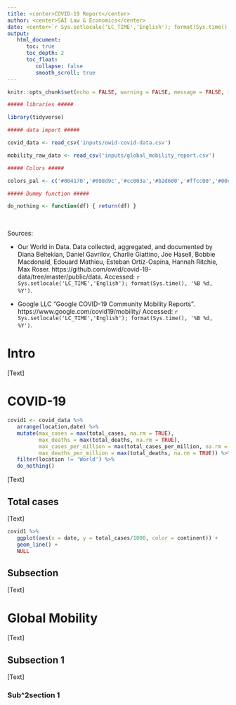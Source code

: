 ```yaml
---
title: <center>COVID-19 Report</center>
author: <center>SAI Law & Economics</center>
date: <center>`r Sys.setlocale('LC_TIME','English'); format(Sys.time(),'%B %d, %Y')`</center>
output:
   html_document:
      toc: true
      toc_depth: 2
      toc_float:
         collapse: false
         smooth_scroll: true
---
```


```r

knitr::opts_chunk$set(echo = FALSE, warning = FALSE, message = FALSE, include = TRUE)

##### libraries #####

library(tidyverse)

##### data import #####

covid_data <- read_csv('inputs/owid-covid-data.csv')

mobility_raw_data <- read_csv('inputs/global_mobility_report.csv')

##### Colors #####

colors_pal <- c('#004170','#098d9c','#cc003a','#b2d600','#ffcc00','#00c954','#00bf9f','#00a9bf','#6f00bf','#b02c88')

##### Dummy function #####

do_nothing <- function(df) { return(df) }

```

<br>

Sources:

* Our World in Data. Data collected, aggregated, and documented by Diana Beltekian, Daniel Gavrilov, Charlie Giattino, Joe Hasell, Bobbie Macdonald, Edouard Mathieu, Esteban Ortiz-Ospina, Hannah Ritchie, Max Roser. https://github.com/owid/covid-19-data/tree/master/public/data. Accessed: `r Sys.setlocale('LC_TIME','English'); format(Sys.time(), '%B %d, %Y')`.

* Google LLC "Google COVID-19 Community Mobility Reports". https://www.google.com/covid19/mobility/ Accessed: `r Sys.setlocale('LC_TIME','English'); format(Sys.time(), '%B %d, %Y')`.

# Intro

[Text]

# COVID-19 

```r

covid1 <- covid_data %>% 
   arrange(location,date) %>%
   mutate(max_cases = max(total_cases, na.rm = TRUE),
          max_deaths = max(total_deaths, na.rm = TRUE),
          max_cases_per_million = max(total_cases_per_million, na.rm = TRUE),
          max_deaths_per_million = max(total_deaths, na.rm = TRUE)) %>% 
   filter(location != 'World') %>%
   do_nothing()

```

[Text]

## Total cases

[Text]

```r

covid1 %>% 
   ggplot(aes(x = date, y = total_cases/1000, color = continent)) +
   geom_line() +
   NULL

```


## Subsection

[Text]

# Global Mobility

[Text]

## Subsection 1

[Text]

### Sub^2section 1


